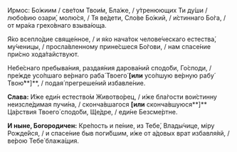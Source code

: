 Ирмос: Бо́жиим / све́том Твои́м, Бла́же, / у́тренюющих Ти ду́ши / любо́вию озари́, молю́ся, / Тя ве́дети, Сло́ве Бо́жий, / и́стиннаго Бо́га, / от мра́ка грехо́внаго взыва́юща.

Я́ко всепло́дие свяще́нное, / и я́ко нача́ток челове́ческаго естества́, му́ченицы, / просла́вленному прине́сшеся Бо́гови, / нам спасе́ние при́сно хода́тайствуют.

Небе́снаго пребыва́ния, раздая́ния дарова́ний сподо́би, Го́споди, / пре́жде усо́пшаго ве́рнаго раба́ Твоего́ **[или** усо́пшую ве́рную рабу́ Твою́**]**, / подая́ прегреше́ний избавле́ние.

**Слава:** И́же еди́н естество́м Животво́рец, / и́же бла́гости вои́стинну неизсле́димая пучи́на, / сконча́вшагося **[или** сконча́вшуюся**]** Ца́рствия Твоего́ сподо́би, Ще́дре, / еди́не Безсме́ртне.

**И ныне, Богородичен:** Кре́пость и пе́ние, из Тебе́, Влады́чице, мiру Рожде́йся, / и спасе́ние быв поги́бшим, и́же от а́довых врат избавля́яй, / ве́рою Тебе́ блажа́щия.

